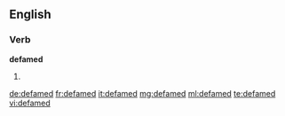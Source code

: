 ==English==

===Verb===
'''defamed'''

# {{past of|defame}}

[[de:defamed]]
[[fr:defamed]]
[[it:defamed]]
[[mg:defamed]]
[[ml:defamed]]
[[te:defamed]]
[[vi:defamed]]